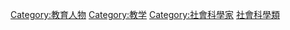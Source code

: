 {{Catnav|頁面分類|人类社会|社会科学|家政学|教育}}
{{Catnav|頁面分類|人类社会|生活|文化|教育}}
{{Catnav|頁面分類|人类社会|生活|教育|教育工作者}}
{{Catnav|頁面分類|人类社会|生活|教育}}
{{Catnav|頁面分類|人类社会|文化|教育|教育工作者}}
{{Catnav|頁面分類|人类社会|文化|教育}}
{{Catnav|頁面分類|人类社会|人物|職業|教育工作者}}
{{Catnav|頁面分類|人物|職業|教育工作者}}
{{Catnav|頁面分類|人物|各職業人物}}
{{catmore}}
{{Commonscat|Educators}}

[[Category:教育人物|Category:教育人物]]
[[Category:教学|Category:教学]]
[[Category:社會科學家|Category:社會科學家]]
[[Category:社會科學類|]]